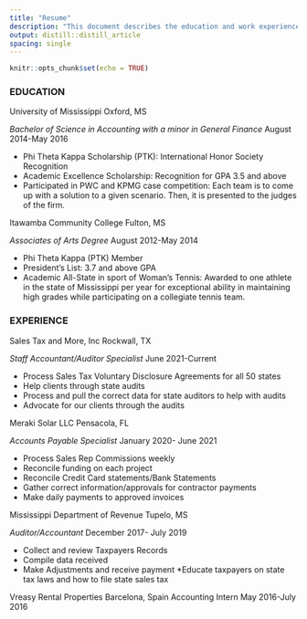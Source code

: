 ```yaml
---
title: "Resume"
description: "This document describes the education and work experience!"
output: distill::distill_article
spacing: single
---
```


```r
knitr::opts_chunk$set(echo = TRUE)
```

```{=tex}
\begin{center}Sabrina Hidalgo\end{center}
\begin{center}73176 Pruden Rd, Covington, LA 70435\end{center}  \begin{center}SLHOLLOWAY01@YAHOO.COM\end{center}  \begin{center}662-322-9150\end{center}
```
### EDUCATION

University of Mississippi \hfill Oxford, MS

*Bachelor of Science in Accounting with a minor in General Finance* \hfill August 2014-May 2016

-   Phi Theta Kappa Scholarship (PTK): International Honor Society Recognition
-   Academic Excellence Scholarship: Recognition for GPA 3.5 and above
-   Participated in PWC and KPMG case competition: Each team is to come up with a solution to a given scenario. Then, it is presented to the judges of the firm.

Itawamba Community College \hfill Fulton, MS

*Associates of Arts Degree* \hfill August 2012-May 2014\

-   Phi Theta Kappa (PTK) Member
-   President's List: 3.7 and above GPA
-   Academic All-State in sport of Woman's Tennis: Awarded to one athlete in the state of Mississippi per year for exceptional ability in maintaining high grades while participating on a collegiate tennis team.

### EXPERIENCE

Sales Tax and More, Inc \hfill Rockwall, TX

*Staff Accountant/Auditor Specialist* \hfill June 2021-Current

-   Process Sales Tax Voluntary Disclosure Agreements for all 50 states
-   Help clients through state audits
-   Process and pull the correct data for state auditors to help with audits
-   Advocate for our clients through the audits

Meraki Solar LLC \hfill Pensacola, FL

*Accounts Payable Specialist* \hfill January 2020- June 2021

-   Process Sales Rep Commissions weekly
-   Reconcile funding on each project
-   Reconcile Credit Card statements/Bank Statements
-   Gather correct information/approvals for contractor payments
-   Make daily payments to approved invoices

Mississippi Department of Revenue \hfill Tupelo, MS

*Auditor/Accountant* \hfill December 2017- July 2019

-   Collect and review Taxpayers Records
-   Compile data received
-   Make Adjustments and receive payment \*Educate taxpayers on state tax laws and how to file state sales tax

Vreasy Rental Properties \hfill Barcelona, Spain Accounting Intern \hfill May 2016-July 2016
